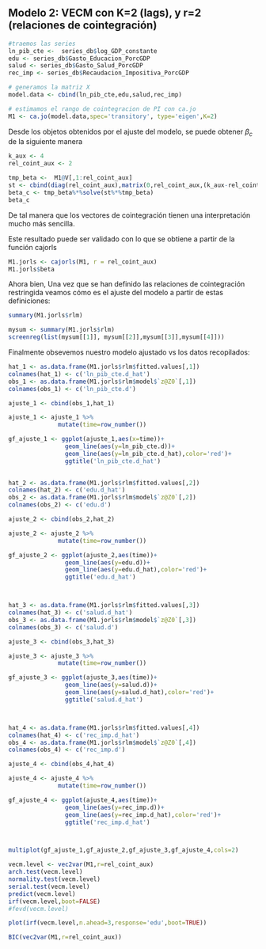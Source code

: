 ## Modelo 2: VECM con K=2 (lags), y r=2 (relaciones de cointegración)


```r
#traemos las series
ln_pib_cte <-  series_db$log_GDP_constante
edu <- series_db$Gasto_Educacion_PorcGDP
salud <- series_db$Gasto_Salud_PorcGDP
rec_imp <- series_db$Recaudacion_Impositiva_PorcGDP

# generamos la matriz X
model.data <- cbind(ln_pib_cte,edu,salud,rec_imp)

# estimamos el rango de cointegracion de PI con ca.jo
M1 <- ca.jo(model.data,spec='transitory', type='eigen',K=2)


```


Desde los objetos obtenidos por el ajuste del modelo, se puede obtener $\beta_c$ de la siguiente manera



```r
k_aux <- 4
rel_coint_aux <- 2

tmp_beta <-  M1@V[,1:rel_coint_aux]
st <- cbind(diag(rel_coint_aux),matrix(0,rel_coint_aux,(k_aux-rel_coint_aux)))
beta_c <- tmp_beta%*%solve(st%*%tmp_beta)
beta_c

```

De tal manera que los vectores de cointegración tienen una interpretación mucho más sencilla.

Este resultado puede ser validado con lo que se obtiene a partir de la función cajorls
```r
M1.jorls <- cajorls(M1, r = rel_coint_aux)
M1.jorls$beta
```


Ahora bien, Una vez que se han definido las relaciones de cointegración restringida veamos cómo es el ajuste del modelo a partir de estas definiciones:

```r
summary(M1.jorls$rlm)
```



```r
mysum <- summary(M1.jorls$rlm)
screenreg(list(mysum[[1]], mysum[[2]],mysum[[3]],mysum[[4]]))
```




Finalmente obsevemos nuestro modelo ajustado vs los datos recopilados:

```r

hat_1 <- as.data.frame(M1.jorls$rlm$fitted.values[,1])
colnames(hat_1) <- c('ln_pib_cte.d_hat')
obs_1 <- as.data.frame(M1.jorls$rlm$model$`z@Z0`[,1])
colnames(obs_1) <- c('ln_pib_cte.d')

ajuste_1 <- cbind(obs_1,hat_1)

ajuste_1 <- ajuste_1 %>%
              mutate(time=row_number())

gf_ajuste_1 <- ggplot(ajuste_1,aes(x=time))+
                geom_line(aes(y=ln_pib_cte.d))+
                geom_line(aes(y=ln_pib_cte.d_hat),color='red')+
                ggtitle('ln_pib_cte.d_hat')

  
hat_2 <- as.data.frame(M1.jorls$rlm$fitted.values[,2])
colnames(hat_2) <- c('edu.d_hat')
obs_2 <- as.data.frame(M1.jorls$rlm$model$`z@Z0`[,2])
colnames(obs_2) <- c('edu.d')

ajuste_2 <- cbind(obs_2,hat_2)

ajuste_2 <- ajuste_2 %>%
              mutate(time=row_number())

gf_ajuste_2 <- ggplot(ajuste_2,aes(time))+
                geom_line(aes(y=edu.d))+
                geom_line(aes(y=edu.d_hat),color='red')+
                ggtitle('edu.d_hat')



hat_3 <- as.data.frame(M1.jorls$rlm$fitted.values[,3])
colnames(hat_3) <- c('salud.d_hat')
obs_3 <- as.data.frame(M1.jorls$rlm$model$`z@Z0`[,3])
colnames(obs_3) <- c('salud.d')

ajuste_3 <- cbind(obs_3,hat_3)

ajuste_3 <- ajuste_3 %>%
              mutate(time=row_number())

gf_ajuste_3 <- ggplot(ajuste_3,aes(time))+
                geom_line(aes(y=salud.d))+
                geom_line(aes(y=salud.d_hat),color='red')+
                ggtitle('salud.d_hat')



hat_4 <- as.data.frame(M1.jorls$rlm$fitted.values[,4])
colnames(hat_4) <- c('rec_imp.d_hat')
obs_4 <- as.data.frame(M1.jorls$rlm$model$`z@Z0`[,4])
colnames(obs_4) <- c('rec_imp.d')

ajuste_4 <- cbind(obs_4,hat_4)

ajuste_4 <- ajuste_4 %>%
              mutate(time=row_number())

gf_ajuste_4 <- ggplot(ajuste_4,aes(time))+
                geom_line(aes(y=rec_imp.d))+
                geom_line(aes(y=rec_imp.d_hat),color='red')+
                ggtitle('rec_imp.d_hat')



multiplot(gf_ajuste_1,gf_ajuste_2,gf_ajuste_3,gf_ajuste_4,cols=2)
```




```r
vecm.level <- vec2var(M1,r=rel_coint_aux)
arch.test(vecm.level)
normality.test(vecm.level)
serial.test(vecm.level)
predict(vecm.level)
irf(vecm.level,boot=FALSE)
#fevd(vecm.level)
```



```r
plot(irf(vecm.level,n.ahead=3,response='edu',boot=TRUE))
```

```r
BIC(vec2var(M1,r=rel_coint_aux))
```


